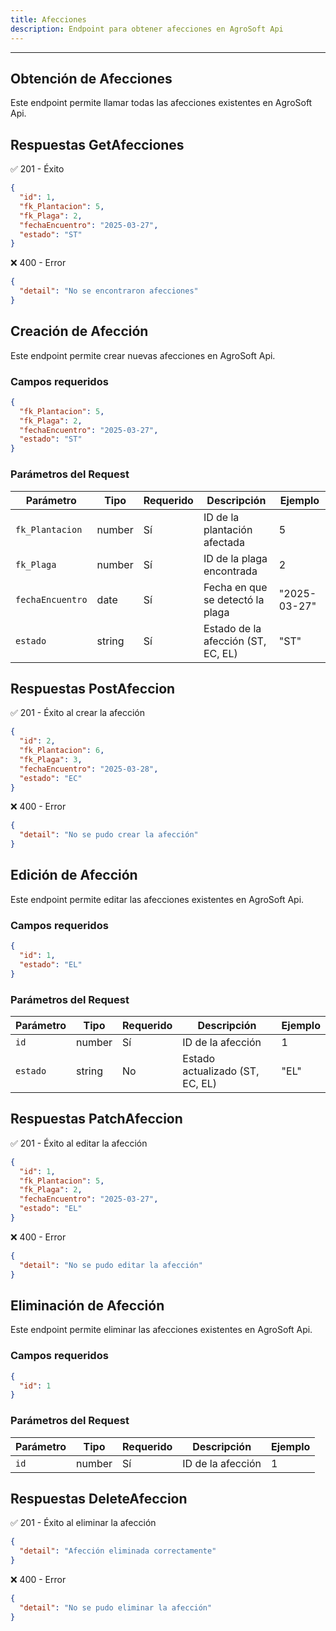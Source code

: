 ```yaml
---
title: Afecciones
description: Endpoint para obtener afecciones en AgroSoft Api
---
```


---


<ApiBaseBanner
  method="GET"
  path="/afecciones/"
  baseUrl="http://127.0.0.1:8000"
/>

## Obtención de Afecciones

Este endpoint permite llamar todas las afecciones existentes en AgroSoft Api.

## Respuestas GetAfecciones

✅ 201 - Éxito
```json
{
  "id": 1,
  "fk_Plantacion": 5,
  "fk_Plaga": 2,
  "fechaEncuentro": "2025-03-27",
  "estado": "ST"
}
```

❌ 400 - Error
```json
{
  "detail": "No se encontraron afecciones"
}
```

<ApiBaseBanner
  method="POST"
  path="/afecciones/"
  baseUrl="http://127.0.0.1:8000"
/>

## Creación de Afección

Este endpoint permite crear nuevas afecciones en AgroSoft Api.

### Campos requeridos

```json
{
  "fk_Plantacion": 5,
  "fk_Plaga": 2,
  "fechaEncuentro": "2025-03-27",
  "estado": "ST"
}
```

### Parámetros del Request

| Parámetro       | Tipo   | Requerido | Descripción                       | Ejemplo          |
|----------------|--------|-----------|--------------------------------|------------------|
| `fk_Plantacion` | number | Sí       | ID de la plantación afectada   | 5                |
| `fk_Plaga`     | number | Sí       | ID de la plaga encontrada      | 2                |
| `fechaEncuentro` | date | Sí       | Fecha en que se detectó la plaga | "2025-03-27"   |
| `estado`      | string | Sí       | Estado de la afección (ST, EC, EL) | "ST"           |

## Respuestas PostAfeccion

✅ 201 - Éxito al crear la afección
```json
{
  "id": 2,
  "fk_Plantacion": 6,
  "fk_Plaga": 3,
  "fechaEncuentro": "2025-03-28",
  "estado": "EC"
}
```

❌ 400 - Error
```json
{
  "detail": "No se pudo crear la afección"
}
```

<ApiBaseBanner
  method="PATCH"
  path="/afecciones/:id"
  baseUrl="http://127.0.0.1:8000"
/>

## Edición de Afección

Este endpoint permite editar las afecciones existentes en AgroSoft Api.

### Campos requeridos

```json
{
  "id": 1,
  "estado": "EL"
}
```

### Parámetros del Request

| Parámetro       | Tipo   | Requerido | Descripción                     | Ejemplo      |
|----------------|--------|-----------|---------------------------------|--------------|
| `id`          | number | Sí       | ID de la afección               | 1            |
| `estado`      | string | No        | Estado actualizado (ST, EC, EL) | "EL"         |

## Respuestas PatchAfeccion

✅ 201 - Éxito al editar la afección
```json
{
  "id": 1,
  "fk_Plantacion": 5,
  "fk_Plaga": 2,
  "fechaEncuentro": "2025-03-27",
  "estado": "EL"
}
```

❌ 400 - Error
```json
{
  "detail": "No se pudo editar la afección"
}
```

<ApiBaseBanner
  method="DELETE"
  path="/afecciones/:id"
  baseUrl="http://127.0.0.1:8000"
/>

## Eliminación de Afección

Este endpoint permite eliminar las afecciones existentes en AgroSoft Api.

### Campos requeridos

```json
{
  "id": 1
}
```

### Parámetros del Request

| Parámetro | Tipo   | Requerido | Descripción         | Ejemplo |
|----------|--------|-----------|-----------------|---------|
| `id`     | number | Sí       | ID de la afección | 1       |

## Respuestas DeleteAfeccion

✅ 201 - Éxito al eliminar la afección
```json
{
  "detail": "Afección eliminada correctamente"
}
```

❌ 400 - Error
```json
{
  "detail": "No se pudo eliminar la afección"
}
```

